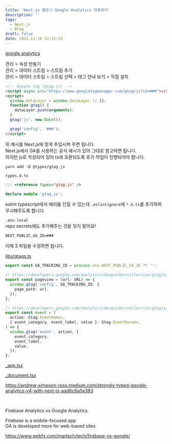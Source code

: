 ```yaml
---
title: 'Next.js 블로그 Google Analytics 연동하기'
description: ''
tags:
  - Next.js
  - Blog
draft: false
date: 2022-11-16 12:15:23
---
```


[google analytics](https://analytics.google.com/analytics/web/)

관리 > 속성 만들기  
관리 > 데이터 스트림 > 스트림 추가  
관리 > 데이터 스트림 > 스트림 선택 > 태그 안내 보기 > 직접 설치

```html
<!-- Google tag (gtag.js) -->
<script async src="https://www.googletagmanager.com/gtag/js?id=###"></script>
<script>
  window.dataLayer = window.dataLayer || [];
  function gtag() {
    dataLayer.push(arguments);
  }
  gtag('js', new Date());

  gtag('config', '###');
</script>
```

위 예시를 Next.js에 맞게 주입시켜 주면 됩니다.   
Next.js에서 GA를 사용하는 공식 예시가 있어 그대로 참고하면 됩니다.   
하지만 js로 작성되어 있어 ts에 호환되도록 추가 작업이 진행되어야 합니다.

```shell
yarn add -D @types/gtag.js
```

`types.d.ts`
```ts
/// <reference types="gtag.js" />

declare module 'gtag.js';
```
eslint typescript에서 에러를 던질 수 있는데 `.eslintignore`에 `*.d.ts`를 추가하여 무시해주도록 합니다.

`.env.local`   
repo secrets에도 추가해주는 것을 잊지 말아요!
```
NEXT_PUBLIC_GA_ID=###
```

이제 3 파일을 수정하면 됩니다.

[libs/gtags.ts](https://github.com/vercel/next.js/blob/canary/examples/with-google-analytics/lib/gtag.js)
```ts
export const GA_TRACKING_ID = process.env.NEXT_PUBLIC_GA_ID ?? '';

// https://developers.google.com/analytics/devguides/collection/gtagjs/pages
export const pageview = (url: URL) => {
  window.gtag('config', GA_TRACKING_ID, {
    page_path: url,
  });
};

// https://developers.google.com/analytics/devguides/collection/gtagjs/events
export const event = (
  action: Gtag.EventNames,
  { event_category, event_label, value }: Gtag.EventParams,
) => {
  window.gtag('event', action, {
    event_category,
    event_label,
    value,
  });
};
```

[_app.tsx](https://github.com/vercel/next.js/blob/canary/examples/with-google-analytics/pages/_app.js)

[_document.tsx](https://github.com/vercel/next.js/blob/canary/examples/with-google-analytics/pages/_document.js)

https://andrew-simpson-ross.medium.com/strongly-typed-google-analytics-v4-with-next-js-aad6c6a5e383

<br />

Firebase Analytics vs Google Analytics

Firebase is a mobile-focused app  
GA is developed more for web-based sites

https://www.webfx.com/martech/tech/firebase-vs-google/
